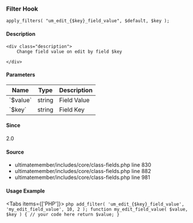 
### Filter Hook    
    
```
apply_filters( "um_edit_{$key}_field_value", $default, $key );
```

#### Description
    <div class="description">
        Change field value on edit by field $key
 
    </div>

#### Parameters
            
<table className="table-auto mt-2 border dark:border-gray-500 p-5 text-sm text-left">
<thead>
<tr>
<th  className="px-3">Name</th>
<th  className="px-3">Type</th>
<th  className="px-3">Description</th>
</tr>
</thead>
<tbody>
               <tr >
               <td className="px-3 py-2">`$value`</td>
               <td className="px-3 py-2">string</td>
               <td className="px-3 py-2 text-sm">Field Value</td>
               </tr>
               <tr >
               <td className="px-3 py-2">`$key`</td>
               <td className="px-3 py-2">string</td>
               <td className="px-3 py-2 text-sm">Field Key</td>
               </tr>
</tbody>
</table>

#### Since
<div class="description">
2.0
</div>

#### Source
  - <Link href="/developer/files/includes-core-class-fields#source-view.830">ultimatemember/includes/core/class-fields.php</Link> <Link href="/developer/files/includes-core-class-fields#source-view.830">line 830</Link>
  - <Link href="/developer/files/includes-core-class-fields#source-view.882">ultimatemember/includes/core/class-fields.php</Link> <Link href="/developer/files/includes-core-class-fields#source-view.882">line 882</Link>
  - <Link href="/developer/files/includes-core-class-fields#source-view.981">ultimatemember/includes/core/class-fields.php</Link> <Link href="/developer/files/includes-core-class-fields#source-view.981">line 981</Link>



#### Usage Example

<Tabs items={['PHP']}>
    <Tab>
    ```php
    add_filter( 'um_edit_{$key}_field_value', 'my_edit_field_value', 10, 2 );
 function my_edit_field_value( $value, $key ) {
     // your code here
     return $value;
 }
    ```
    </Tab>
</Tabs>